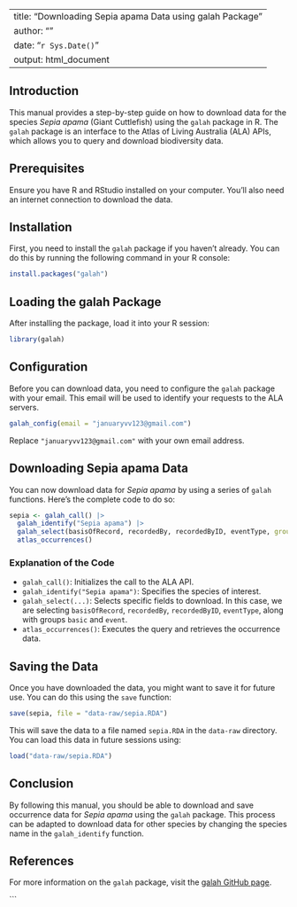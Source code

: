 
---
title: "Downloading Sepia apama Data using galah Package"
author: ""
date: "`r Sys.Date()`"
output: html_document
---

## Introduction

This manual provides a step-by-step guide on how to download data for the species *Sepia apama* (Giant Cuttlefish) using the `galah` package in R. The `galah` package is an interface to the Atlas of Living Australia (ALA) APIs, which allows you to query and download biodiversity data.

## Prerequisites

Ensure you have R and RStudio installed on your computer. You'll also need an internet connection to download the data.

## Installation

First, you need to install the `galah` package if you haven't already. You can do this by running the following command in your R console:

```r
install.packages("galah")
```

## Loading the galah Package

After installing the package, load it into your R session:

``` r
library(galah)
```

## Configuration

Before you can download data, you need to configure the `galah` package with your email. This email will be used to identify your requests to the ALA servers.

``` r
galah_config(email = "januaryvv123@gmail.com")
```

Replace `"januaryvv123@gmail.com"` with your own email address.

## Downloading Sepia apama Data

You can now download data for *Sepia apama* by using a series of `galah` functions. Here's the complete code to do so:

``` r
sepia <- galah_call() |>
  galah_identify("Sepia apama") |>
  galah_select(basisOfRecord, recordedBy, recordedByID, eventType, group = c("basic", "event")) |>
  atlas_occurrences()
```

### Explanation of the Code

-   `galah_call()`: Initializes the call to the ALA API.
-   `galah_identify("Sepia apama")`: Specifies the species of interest.
-   `galah_select(...)`: Selects specific fields to download. In this case, we are selecting `basisOfRecord`, `recordedBy`, `recordedByID`, `eventType`, along with groups `basic` and `event`.
-   `atlas_occurrences()`: Executes the query and retrieves the occurrence data.

## Saving the Data

Once you have downloaded the data, you might want to save it for future use. You can do this using the `save` function:

``` r
save(sepia, file = "data-raw/sepia.RDA")
```

This will save the data to a file named `sepia.RDA` in the `data-raw` directory. You can load this data in future sessions using:

``` r
load("data-raw/sepia.RDA")
```

## Conclusion

By following this manual, you should be able to download and save occurrence data for *Sepia apama* using the `galah` package. This process can be adapted to download data for other species by changing the species name in the `galah_identify` function.

## References

For more information on the `galah` package, visit the [galah GitHub page](https://github.com/AtlasOfLivingAustralia/galah).

\`\`\`

